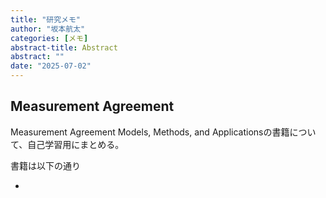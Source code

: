 ```yaml
---
title: "研究メモ"
author: "坂本航太"
categories: [メモ]
abstract-title: Abstract
abstract: ""
date: "2025-07-02"
---
```


## Measurement Agreement

Measurement Agreement Models, Methods, and Applicationsの書籍について、自己学習用にまとめる。

書籍は以下の通り

-